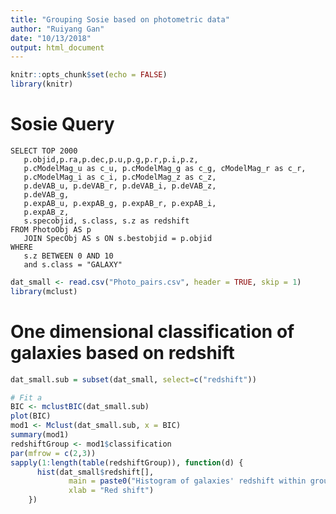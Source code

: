 ```yaml
---
title: "Grouping Sosie based on photometric data"
author: "Ruiyang Gan"
date: "10/13/2018"
output: html_document
---
```


```r
knitr::opts_chunk$set(echo = FALSE)
library(knitr)
```

# Sosie Query
```{}
SELECT TOP 2000
   p.objid,p.ra,p.dec,p.u,p.g,p.r,p.i,p.z,
   p.cModelMag_u as c_u, p.cModelMag_g as c_g, cModelMag_r as c_r,
   p.cModelMag_i as c_i, p.cModelMag_z as c_z,
   p.deVAB_u, p.deVAB_r, p.deVAB_i, p.deVAB_z, 
   p.deVAB_g,
   p.expAB_u, p.expAB_g, p.expAB_r, p.expAB_i,
   p.expAB_z,
   s.specobjid, s.class, s.z as redshift
FROM PhotoObj AS p
   JOIN SpecObj AS s ON s.bestobjid = p.objid
WHERE 
   s.z BETWEEN 0 AND 10
   and s.class = "GALAXY"
```

```r
dat_small <- read.csv("Photo_pairs.csv", header = TRUE, skip = 1)
library(mclust)
```

# One dimensional classification of galaxies based on redshift
```r
dat_small.sub = subset(dat_small, select=c("redshift"))

# Fit a 
BIC <- mclustBIC(dat_small.sub)
plot(BIC)
mod1 <- Mclust(dat_small.sub, x = BIC)
summary(mod1)
redshiftGroup <- mod1$classification
par(mfrow = c(2,3))
sapply(1:length(table(redshiftGroup)), function(d) {
	  hist(dat_small$redshift[], 
	  		 main = paste0("Histogram of galaxies' redshift within group",d),
	  		 xlab = "Red shift")
	})
```
